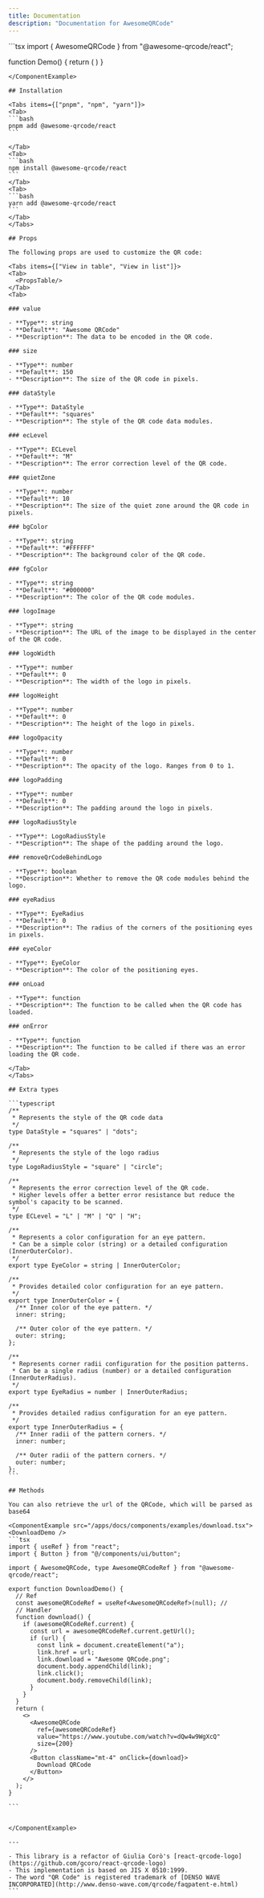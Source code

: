 ```yaml
---
title: Documentation
description: "Documentation for AwesomeQRCode"
---
```



<ComponentExample src="/apps/docs/components/examples/demo.tsx">
<AwesomeQRCodeDemo />
```tsx
  import { AwesomeQRCode } from "@awesome-qrcode/react";
  
  function Demo() {
    return (
      <AwesomeQRCode
        value="This is an Awesome QRCode"
        ecLevel="M"
        size={200}
        dataStyle="dots"
        eyeRadius={12}
        bgColor="#FFFFFF"
        fgColor="black"
        eyeColor="rgb(139,92,246)"
      />
    ) 
  }
````
</ComponentExample>

## Installation

<Tabs items={["pnpm", "npm", "yarn"]}>
<Tab>
```bash
pnpm add @awesome-qrcode/react
```

</Tab>
<Tab>
```bash
npm install @awesome-qrcode/react
```
</Tab>
<Tab>
```bash
yarn add @awesome-qrcode/react
```
</Tab>
</Tabs>

## Props

The following props are used to customize the QR code:

<Tabs items={["View in table", "View in list"]}>
<Tab>
  <PropsTable/>
</Tab>
<Tab>

### value

- **Type**: string
- **Default**: "Awesome QRCode"
- **Description**: The data to be encoded in the QR code.

### size

- **Type**: number
- **Default**: 150
- **Description**: The size of the QR code in pixels.

### dataStyle

- **Type**: DataStyle
- **Default**: "squares"
- **Description**: The style of the QR code data modules.

### ecLevel

- **Type**: ECLevel
- **Default**: "M"
- **Description**: The error correction level of the QR code.

### quietZone

- **Type**: number
- **Default**: 10
- **Description**: The size of the quiet zone around the QR code in pixels.

### bgColor

- **Type**: string
- **Default**: "#FFFFFF"
- **Description**: The background color of the QR code.

### fgColor

- **Type**: string
- **Default**: "#000000"
- **Description**: The color of the QR code modules.

### logoImage

- **Type**: string
- **Description**: The URL of the image to be displayed in the center of the QR code.

### logoWidth

- **Type**: number
- **Default**: 0
- **Description**: The width of the logo in pixels.

### logoHeight

- **Type**: number
- **Default**: 0
- **Description**: The height of the logo in pixels.

### logoOpacity

- **Type**: number
- **Default**: 0
- **Description**: The opacity of the logo. Ranges from 0 to 1.

### logoPadding

- **Type**: number
- **Default**: 0
- **Description**: The padding around the logo in pixels.

### logoRadiusStyle

- **Type**: LogoRadiusStyle
- **Description**: The shape of the padding around the logo.

### removeQrCodeBehindLogo

- **Type**: boolean
- **Description**: Whether to remove the QR code modules behind the logo.

### eyeRadius

- **Type**: EyeRadius
- **Default**: 0
- **Description**: The radius of the corners of the positioning eyes in pixels.

### eyeColor

- **Type**: EyeColor
- **Description**: The color of the positioning eyes.

### onLoad

- **Type**: function
- **Description**: The function to be called when the QR code has loaded.

### onError

- **Type**: function
- **Description**: The function to be called if there was an error loading the QR code.

</Tab>
</Tabs>

## Extra types

```typescript
/**
 * Represents the style of the QR code data
 */
type DataStyle = "squares" | "dots";

/**
 * Represents the style of the logo radius
 */
type LogoRadiusStyle = "square" | "circle";

/**
 * Represents the error correction level of the QR code.
 * Higher levels offer a better error resistance but reduce the symbol's capacity to be scanned.
 */
type ECLevel = "L" | "M" | "Q" | "H";

/**
 * Represents a color configuration for an eye pattern.
 * Can be a simple color (string) or a detailed configuration (InnerOuterColor).
 */
export type EyeColor = string | InnerOuterColor;

/**
 * Provides detailed color configuration for an eye pattern.
 */
export type InnerOuterColor = {
  /** Inner color of the eye pattern. */
  inner: string;

  /** Outer color of the eye pattern. */
  outer: string;
};

/**
 * Represents corner radii configuration for the position patterns.
 * Can be a single radius (number) or a detailed configuration (InnerOuterRadius).
 */
export type EyeRadius = number | InnerOuterRadius;

/**
 * Provides detailed radius configuration for an eye pattern.
 */
export type InnerOuterRadius = {
  /** Inner radii of the pattern corners. */
  inner: number;

  /** Outer radii of the pattern corners. */
  outer: number;
};
```

## Methods

You can also retrieve the url of the QRCode, which will be parsed as base64

<ComponentExample src="/apps/docs/components/examples/download.tsx">
<DownloadDemo />
```tsx
import { useRef } from "react";
import { Button } from "@/components/ui/button";

import { AwesomeQRCode, type AwesomeQRCodeRef } from "@awesome-qrcode/react";

export function DownloadDemo() {
  // Ref
  const awesomeQRCodeRef = useRef<AwesomeQRCodeRef>(null); // 
  // Handler
  function download() {
    if (awesomeQRCodeRef.current) {
      const url = awesomeQRCodeRef.current.getUrl();
      if (url) {
        const link = document.createElement("a");
        link.href = url;
        link.download = "Awesome QRCode.png";
        document.body.appendChild(link);
        link.click();
        document.body.removeChild(link);
      }
    }
  }
  return (
    <>
      <AwesomeQRCode
        ref={awesomeQRCodeRef}
        value="https://www.youtube.com/watch?v=dQw4w9WgXcQ"
        size={200}
      />
      <Button className="mt-4" onClick={download}>
        Download QRCode
      </Button>
    </>
  );
}

```


</ComponentExample>

---

- This library is a refactor of Giulia Corò's [react-qrcode-logo](https://github.com/gcoro/react-qrcode-logo)
- This implementation is based on JIS X 0510:1999.
- The word "QR Code" is registered trademark of [DENSO WAVE INCORPORATED](http://www.denso-wave.com/qrcode/faqpatent-e.html)
```
